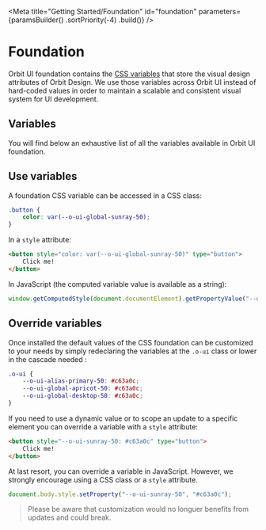 
<Meta
    title="Getting Started/Foundation"
    id="foundation"
    parameters={paramsBuilder()
        .sortPriority(-4)
        .build()}
/>

# Foundation

Orbit UI foundation contains the [CSS variables](https://developer.mozilla.org/en-US/docs/Web/CSS/Using_CSS_custom_properties) that store the visual design attributes of Orbit Design. We use those variables across Orbit UI instead of hard-coded values in order to maintain a scalable and consistent visual system for UI development.

## Variables

You will find below an exhaustive list of all the variables available in Orbit UI foundation.

## Use variables

A foundation CSS variable can be accessed in a CSS class:

```css
.button {
    color: var(--o-ui-global-sunray-50);
}
```

In a `style` attribute:

```html
<button style="color: var(--o-ui-global-sunray-50)" type="button">
    Click me!
</button>
```

In JavaScript (the computed variable value is available as a string):

```javascript
window.getComputedStyle(document.documentElement).getPropertyValue("--o-ui-global-sunray-50");
```

## Override variables

Once installed the default values of the CSS foundation can be customized to your needs by simply redeclaring the variables at the `.o-ui` class or lower in the cascade needed :

```css
.o-ui {
    --o-ui-alias-primary-50: #c63a0c;
    --o-ui-global-apricot-50: #c63a0c;
    --o-ui-global-desktop-50: #c63a0c;
}
```

If you need to use a dynamic value or to scope an update to a specific element you can override a variable with a `style` attribute:

```html
<button style="--o-ui-sunray-50: #c63a0c" type="button">
    Click me!
</button>
```

At last resort, you can override a variable in JavaScript. However, we strongly encourage using a CSS class or a `style` attribute.

```javascript
document.body.style.setProperty("--o-ui-sunray-50", "#c63a0c");
```

> Please be aware that customization would no longuer benefits from updates and could break.
